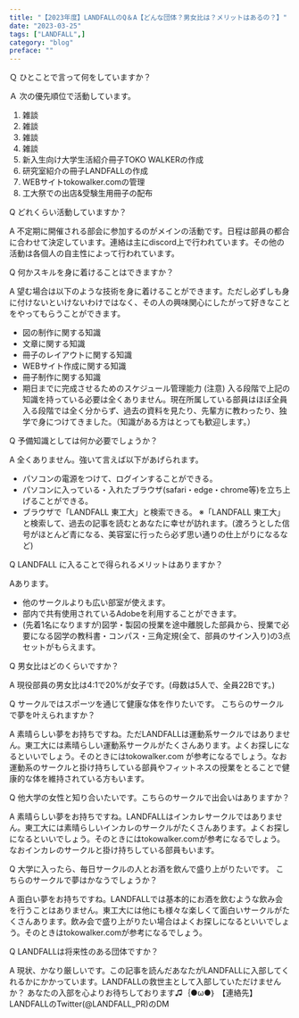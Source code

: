```yaml
---
title: "【2023年度】LANDFALLのQ＆A【どんな団体？男女比は？メリットはあるの？】"
date: "2023-03-25"
tags: ["LANDFALL",]
category: "blog"
preface: ""
---
```

Ｑ ひとことで言って何をしていますか？

Ａ 次の優先順位で活動しています。

1. 雑談
2. 雑談
3. 雑談
4. 雑談
5. 新入生向け大学生活紹介冊子TOKO WALKERの作成
6. 研究室紹介の冊子LANDFALLの作成
7. WEBサイトtokowalker.comの管理
8. 工大祭での出店&受験生用冊子の配布

Q どれくらい活動していますか？

A 不定期に開催される部会に参加するのがメインの活動です。日程は部員の都合に合わせて決定しています。連絡は主にdiscord上で行われています。その他の活動は各個人の自主性によって行われています。


Q 何かスキルを身に着けることはできますか？

A 望む場合は以下のような技術を身に着けることができます。ただし必ずしも身に付けないといけないわけではなく、その人の興味関心にしたがって好きなことをやってもらうことができます。

- 図の制作に関する知識
- 文章に関する知識
- 冊子のレイアウトに関する知識
- WEBサイト作成に関する知識
- 冊子制作に関する知識
- 期日までに完成させるためのスケジュール管理能力
(注意) 入る段階で上記の知識を持っている必要は全くありません。現在所属している部員はほぼ全員入る段階では全く分からず、過去の資料を見たり、先輩方に教わったり、独学で身につけてきました。（知識がある方はとっても歓迎します。）

Q 予備知識としては何か必要でしょうか？

A 全くありません。強いて言えば以下があげられます。
- パソコンの電源をつけて、ログインすることができる。
- パソコンに入っている・入れたブラウザ(safari・edge・chrome等)を立ち上げることができる。
- ブラウザで「LANDFALL 東工大」と検索できる。
※「LANDFALL 東工大」と検索して、過去の記事を読むとあなたに幸せが訪れます。(渡ろうとした信号がほとんど青になる、美容室に行ったら必ず思い通りの仕上がりになるなど)

Q LANDFALL に入ることで得られるメリットはありますか？

Aあります。
- 他のサークルよりも広い部室が使えます。
- 部内で共有使用されているAdobeを利用することができます。
- (先着1名になりますが)図学・製図の授業を途中離脱した部員から、授業で必要になる図学の教科書・コンパス・三角定規(全て、部員のサイン入り)の3点セットがもらえます。

Q 男女比はどのくらいですか？

A 現役部員の男女比は4:1で20%が女子です。(母数は5人で、全員22Bです。)

Q サークルではスポーツを通じて健康な体を作りたいです。 こちらのサークルで夢を叶えられますか？

A 素晴らしい夢をお持ちですね。ただLANDFALLは運動系サークルではありません。東工大には素晴らしい運動系サークルがたくさんあります。よくお探しになるといいでしょう。そのときにはtokowalker.com が参考になるでしょう。なお運動系のサークルと掛け持ちしている部員やフィットネスの授業をとることで健康的な体を維持されている方もいます。

Q 他大学の女性と知り合いたいです。こちらのサークルで出会いはありますか？

A 素晴らしい夢をお持ちですね。LANDFALLはインカレサークルではありません。東工大には素晴らしいインカレのサークルがたくさんあります。よくお探しになるといいでしょう。そのときにはtokowalker.comが参考になるでしょう。なおインカレのサークルと掛け持ちしている部員もいます。

Q 大学に入ったら、毎日サークルの人とお酒を飲んで盛り上がりたいです。 こちらのサークルで夢はかなうでしょうか？

A 面白い夢をお持ちですね。LANDFALLでは基本的にお酒を飲むような飲み会を行うことはありません。東工大には他にも様々な楽しくて面白いサークルがたくさんあります。飲み会で盛り上がりたい場合はよくお探しになるといいでしょう。そのときはtokowalker.comが参考になるでしょう。

Q LANDFALLは将来性のある団体ですか？

A 現状、かなり厳しいです。この記事を読んだあなたがLANDFALLに入部してくれるかにかかっています。LANDFALLの救世主として入部していただけませんか？
あなたの入部を心よりお待ちしております♫｛●ω●｝
【連絡先】LANDFALLのTwitter(@LANDFALL_PR)のDM